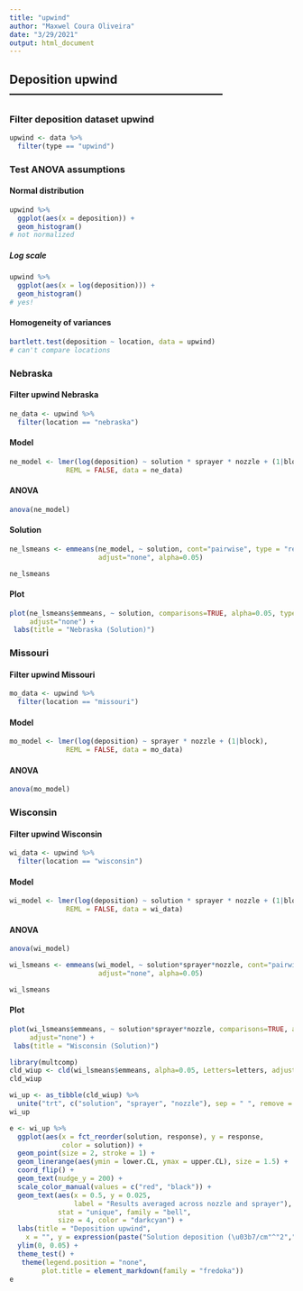 ```yaml
---
title: "upwind"
author: "Maxwel Coura Oliveira"
date: "3/29/2021"
output: html_document
---
```


## Deposition upwind ------------------------------------------------------

### Filter deposition dataset upwind

```r
upwind <- data %>% 
  filter(type == "upwind")
```

### Test ANOVA assumptions

#### Normal distribution

```r
upwind %>% 
  ggplot(aes(x = deposition)) +
  geom_histogram() 
# not normalized
```

##### Log scale

```r
upwind %>% 
  ggplot(aes(x = log(deposition))) +
  geom_histogram()
# yes!
```

#### Homogeneity of variances

```r
bartlett.test(deposition ~ location, data = upwind)
# can't compare locations
```


### Nebraska

#### Filter upwind Nebraska

```r
ne_data <- upwind %>% 
  filter(location == "nebraska")
```

#### Model

```r
ne_model <- lmer(log(deposition) ~ solution * sprayer * nozzle + (1|block), 
              REML = FALSE, data = ne_data)
```

#### ANOVA 

```r
anova(ne_model)
```

#### Solution

```r
ne_lsmeans <- emmeans(ne_model, ~ solution, cont="pairwise", type = "response",
                      adjust="none", alpha=0.05)

ne_lsmeans
```

#### Plot

```r
plot(ne_lsmeans$emmeans, ~ solution, comparisons=TRUE, alpha=0.05, type = "response",
     adjust="none") +
 labs(title = "Nebraska (Solution)")
```

### Missouri

#### Filter upwind Missouri

```r
mo_data <- upwind %>% 
  filter(location == "missouri")
```

#### Model

```r
mo_model <- lmer(log(deposition) ~ sprayer * nozzle + (1|block), 
              REML = FALSE, data = mo_data)
```

#### ANOVA

```r
anova(mo_model)
```

### Wisconsin

#### Filter upwind Wisconsin

```r
wi_data <- upwind %>% 
  filter(location == "wisconsin")
```

#### Model

```r
wi_model <- lmer(log(deposition) ~ solution * sprayer * nozzle + (1|block), 
              REML = FALSE, data = wi_data)
```

#### ANOVA

```r
anova(wi_model)
```

```r
wi_lsmeans <- emmeans(wi_model, ~ solution*sprayer*nozzle, cont="pairwise", type = "response",
                      adjust="none", alpha=0.05)

wi_lsmeans
```

#### Plot

```r
plot(wi_lsmeans$emmeans, ~ solution*sprayer*nozzle, comparisons=TRUE, alpha=0.05, type = "response",
     adjust="none") +
 labs(title = "Wisconsin (Solution)")
```


```r
library(multcomp)
cld_wiup <- cld(wi_lsmeans$emmeans, alpha=0.05, Letters=letters, adjust="none", reversed = TRUE)
cld_wiup
```


```r
wi_up <- as_tibble(cld_wiup) %>% 
  unite("trt", c("solution", "sprayer", "nozzle"), sep = " ", remove = FALSE)
wi_up 
```

```r
e <- wi_up %>% 
  ggplot(aes(x = fct_reorder(solution, response), y = response,
             color = solution)) +
  geom_point(size = 2, stroke = 1) +
  geom_linerange(aes(ymin = lower.CL, ymax = upper.CL), size = 1.5) +
  coord_flip() +
  geom_text(nudge_y = 200) +
  scale_color_manual(values = c("red", "black")) +
  geom_text(aes(x = 0.5, y = 0.025,
                label = "Results averaged across nozzle and sprayer"),
            stat = "unique", family = "bell",
            size = 4, color = "darkcyan") +
  labs(title = "Deposition upwind",
    x = "", y = expression(paste("Solution deposition (\u03b7/cm"^"2",")"))) +
  ylim(0, 0.05) +
  theme_test() +
   theme(legend.position = "none",
        plot.title = element_markdown(family = "fredoka")) 
e
```